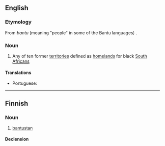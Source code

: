 ==English==

===Etymology===
From ''bantu'' (meaning "people" in some of the Bantu languages) {{suffix|en||stan}}.

===Noun===
{{wikipedia}}
{{en-noun}}

# Any of ten former [[territory|territories]] defined as [[homeland]]s for black [[South African]]s

====Translations====
{{trans-top|territory defined as a homeland for black South Africans}}
* Portuguese: {{t|pt|bantustão|m}}
{{trans-mid}}
{{trans-bottom}}

----

==Finnish==

===Noun===
{{fi-noun}}

# [[#English|bantustan]]

====Declension====
{{fi-decl-risti|bantustan|||a|i=0}}